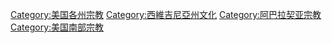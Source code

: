 [[Category:美国各州宗教|Category:美国各州宗教]]
[[Category:西維吉尼亞州文化|Category:西維吉尼亞州文化]]
[[Category:阿巴拉契亚宗教|Category:阿巴拉契亚宗教]]
[[Category:美国南部宗教|Category:美国南部宗教]]